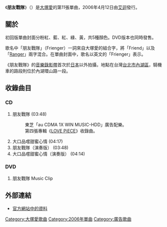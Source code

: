 {{Infobox Single
| Name        = 朋友戰隊<br><small>フレンジャー</small>
| Artist      = [[大塚愛|大塚愛]]
| Cover       = frienger.jpg
| Released    = 2006年4月12日
| Recorded    = 
| Genre       = [[J-POP|J-POP]]
| Length      = 16分07秒
| Label       = [[avex_trax|avex trax]]
| Producer    = 
| Reviews     = 
| A-side         = 朋友戰隊
| B-side = 大口品嚐甜蜜心情
| Writer         = [[大塚愛|愛]]
| Certification  = * 金唱片<small>（[[日本唱片協會|日本唱片協會]]）</small>
| Chart position = * 週間第2位<small>（[[Oricon公信榜|Oricon]]）</small>
* 2006年度第60位<small>（Oricon）</small>
| from Album     = [[LOVE_PiECE|LOVE PiECE]]
| Last single  = [[星象儀|星象儀]]<br />（2005年）
| This single  = '''朋友戰隊'''<br />（2006年）
| Next single  = [[食夢貘|食夢貘]]<br />（2006年）
}}
{{japanese|japanese=フレンジャー|romaji=Furenjā}}

《'''朋友戰隊'''》（{{lang-ja|フレンジャー}}）是[[大塚愛|大塚愛]]的第11張單曲，2006年4月12日由[[艾迴|艾迴]]發行。

== 關於 ==
初回版單曲封面分粉紅、藍、紅、綠、黃，共5種顏色。DVD版本也同時發售。

歌名中「朋友戰隊」（Frienger）一詞來自大塚愛的組合字，將「Friend」以及「[[超級戰隊系列#超級戰隊的漢製和式漢語|Ranger]]」兩字混合。在單曲封面中，歌名以英文的「Frienger」表示。

《朋友戰隊》的[[音樂錄影帶|音樂錄影帶]]首次於[[日本|日本]]以外拍攝，地點在台灣[[台北市|台北市]][[內湖區|內湖區]]，騎機車的路段則位於內湖環山路一段。

== 收錄曲目 ==
=== CD ===
#朋友戰隊 (03:48)
#:東芝「au CDMA 1X WIN MUSIC-HDD」廣告配樂。
#:第四張專輯《[[LOVE_PiECE|LOVE PiECE]]》收錄曲。
#大口品嚐甜蜜心情 (04:17)  
#朋友戰隊（演奏版） (03:48)
#大口品嚐甜蜜心情（演奏版） (04:14)

=== DVD ===
#朋友戰隊 Music Clip

== 外部連結 ==
* [https://web.archive.org/web/20120928055736/http://www.avexnet.or.jp/ai/discography/avcd-30916.html 官方網站中的資料]
{{single-stub}} 

{{大塚愛}}
{{DEFAULTSORT:Frienger}}
[[Category:大塚愛歌曲|Category:大塚愛歌曲]]
[[Category:2006年單曲|Category:2006年單曲]]
[[Category:廣告歌曲|Category:廣告歌曲]]